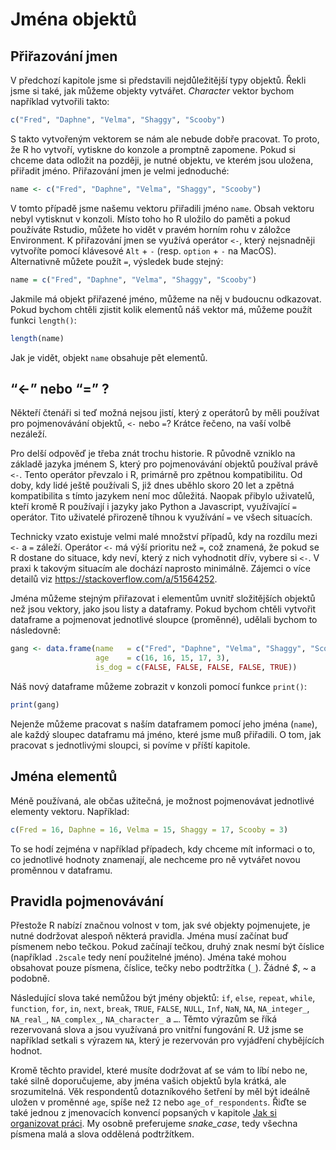# Jména objektů {#sec-names}

## Přiřazování jmen

V předchozí kapitole jsme si představili nejdůležitější typy objektů. Řekli jsme si také, jak můžeme objekty vytvářet. *Character* vektor bychom například vytvořili takto:

```r
c("Fred", "Daphne", "Velma", "Shaggy", "Scooby")
```

S takto vytvořeným vektorem se nám ale nebude dobře pracovat. To proto, že R ho vytvoří, vytiskne do konzole a promptně zapomene. Pokud si chceme data odložit na později, je nutné objektu, ve kterém jsou uložena, přiřadit jméno. Přiřazování jmen je velmi jednoduché:

```r
name <- c("Fred", "Daphne", "Velma", "Shaggy", "Scooby")
```

V tomto případě jsme našemu vektoru přiřadili jméno `name`. Obsah vektoru nebyl vytisknut v konzoli. Místo toho ho R uložilo do paměti a pokud používáte Rstudio, můžete ho vidět v pravém horním rohu v záložce Environment. K přiřazování jmen se využívá operátor `<-`, který nejsnadněji vytvoříte pomocí klávesové `Alt` + `-` (resp. `option` + `-` na MacOS). Alternativně můžete použít `=`, výsledek bude stejný:

```r
name = c("Fred", "Daphne", "Velma", "Shaggy", "Scooby")
```

Jakmile má objekt přiřazené jméno, můžeme na něj v budoucnu odkazovat. Pokud bychom chtěli zjistit kolik elementů náš vektor má, můžeme použít funkci `length()`:

```r
length(name)
```

Jak je vidět, objekt `name` obsahuje pět elementů.

::: callout-note
## "\<-" nebo "=" ?

Někteří čtenáři si teď možná nejsou jistí, který z operátorů by měli používat pro pojmenovávání objektů, `<-` nebo `=`? Krátce řečeno, na vaší volbě nezáleží.

Pro delší odpověď je třeba znát trochu historie. R původně vzniklo na základě jazyka jménem S, který pro pojmenovávání objektů používal právě `<-`. Tento operátor převzalo i R, primárně pro zpětnou kompatibilitu. Od doby, kdy lidé ještě používali S, již dnes uběhlo skoro 20 let a zpětná kompatibilita s tímto jazykem není moc důležitá. Naopak přibylo uživatelů, kteří kromě R používají i jazyky jako Python a Javascript, využívající `=` operátor. Tito uživatelé přirozeně tíhnou k využívání `=` ve všech situacích.

Technicky vzato existuje velmi malé množství případů, kdy na rozdílu mezi `<-` a `=` záleží. Operátor `<-` má výší prioritu než `=`, což znamená, že pokud se R dostane do situace, kdy neví, který z nich vyhodnotit dřív, vybere si `<-`. V praxi k takovým situacím ale dochází naprosto minimálně. Zájemci o více detailů viz <https://stackoverflow.com/a/51564252>.
:::

Jména můžeme stejným přiřazovat i elementům uvnitř složitějších objektů než jsou vektory, jako jsou listy a dataframy. Pokud bychom chtěli vytvořit dataframe a pojmenovat jednotlivé sloupce (proměnné), udělali bychom to následovně:

```r
gang <- data.frame(name   = c("Fred", "Daphne", "Velma", "Shaggy", "Scooby"),
                   age    = c(16, 16, 15, 17, 3),
                   is_dog = c(FALSE, FALSE, FALSE, FALSE, TRUE))
```

Náš nový dataframe můžeme zobrazit v konzoli pomocí funkce `print()`:

```r
print(gang)
```

Nejenže můžeme pracovat s naším dataframem pomocí jeho jména (`name`), ale každý sloupec dataframu má jméno, které jsme muß přiřadili. O tom, jak pracovat s jednotlivými sloupci, si povíme v příští kapitole.

::: callout-tip
## Jména elementů

Méně používaná, ale občas užitečná, je možnost pojmenovávat jednotlivé elementy vektoru. Například:

```r
c(Fred = 16, Daphne = 16, Velma = 15, Shaggy = 17, Scooby = 3)
```

To se hodí zejména v například případech, kdy chceme mít informaci o to, co jednotlivé hodnoty znamenají, ale nechceme pro ně vytvářet novou proměnnou v dataframu.
:::

## Pravidla pojmenovávání

Přestože R nabízí značnou volnost v tom, jak své objekty pojmenujete, je nutné dodržovat alespoň některá pravidla. Jména musí začínat buď písmenem nebo tečkou. Pokud začínají tečkou, druhý znak nesmí být číslice (například `.2scale` tedy není použitelné jméno). Jména také mohou obsahovat pouze písmena, číslice, tečky nebo podtržítka (`_`). Žádné *\$*, *\~* a podobně.

Následující slova také nemůžou být jmény objektů: `if`, `else`, `repeat`, `while`, `function`, `for`, `in`, `next`, `break`, `TRUE`, `FALSE`, `NULL`, `Inf`, `NaN`, `NA`, `NA_integer_`, `NA_real_`, `NA_complex_`, `NA_character_` a `…`. Těmto výrazům se říká rezervovaná slova a jsou využívaná pro vnitřní fungování R. Už jsme se například setkali s výrazem `NA`, který je rezervován pro vyjádření chybějících hodnot.

Kromě těchto pravidel, které musíte dodržovat ať se vám to líbí nebo ne, také silně doporučujeme, aby jména vašich objektů byla krátká, ale srozumitelná. Věk respondentů dotazníkového šetření by měl být ideálně uložen v proměnné `age`, spíše než `I2` nebo `age_of_respondents`. Řiďte se také jednou z jmenovacích konvencí popsaných v kapitole [Jak si organizovat práci](organizace.qmd). My osobně preferujeme *snake_case*, tedy všechna písmena malá a slova oddělená podtržítkem.
